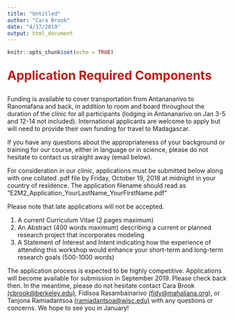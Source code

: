 ```yaml
---
title: "Untitled"
author: "Cara Brook"
date: "4/17/2019"
output: html_document
---
```


```r
knitr::opts_chunk$set(echo = TRUE)
```

<div style="text-align: left; font-size: 2em; color:#C11B17;">
**Application Required Components**
</div>



Funding is available to cover transportation from Antananarivo to Ranomafana and back, in addition to room and board throughout the duration of the clinic for all participants (lodging in Antananarivo on Jan 3-5 and 12-14 not included). International applicants are welcome to apply but will need to provide their own funding for travel to Madagascar.

If you have any questions about the appropriateness of your background or training for our course, either in language or in science, please do not hesitate to contact us straight away (email below). 


For consideration in our clinic, applications must be submitted below along with one collated .pdf file by Friday, October 19, 2018 at midnight in your country of residence. The application filename should read as “E2M2_Application_YourLastName_YourFirstName.pdf”

Please note that late applications will not be accepted.


1. A current Curriculum Vitae (2 pages maximum)
2. An Abstract (400 words maximum) describing a current or planned research project that incorporates modeling
3. A Statement of Interest and Intent indicating how the experience of attending this workshop would enhance your short-term and long-term research goals (500-1000 words)

The application process is expected to be highly competitive.
Applications will become available for submission in September 2019. Please check back then.
In the meantime, please do not hesitate contact Cara Brook [(cbrook@berkeley.edu)](cbrook@berkeley.edu), Fidisoa Rasambainarivo [(fidy@mahaliana.org)](fidy@mahaliana.org), or Tanjona Ramiadantsoa [(ramiadantsoa@wisc.edu)](ramiadantsoa@wisc.edu) with any questions or concerns. We hope to see you in January!
